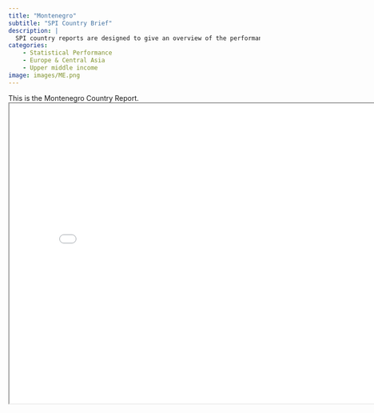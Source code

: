 ```yaml
---
title: "Montenegro"
subtitle: "SPI Country Brief"
description: |
  SPI country reports are designed to give an overview of the performance of Montenegro.
categories:
    - Statistical Performance
    - Europe & Central Asia
    - Upper middle income
image: images/ME.png
---
```


This is the Montenegro Country Report.
<iframe src="charts/Montenegro_chart.html" width="800" height="600"></iframe>

